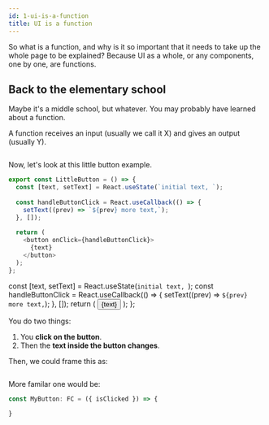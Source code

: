 ```yaml
---
id: 1-ui-is-a-function
title: UI is a function
---
```


So what is a function, and why is it so important that it needs to take up the whole page to be explained? Because UI as a whole, or any components, one by one, are functions.

## Back to the elementary school

Maybe it's a middle school, but whatever. You may probably have learned about a function.

A function receives an input (usually we call it X) and gives an output (usually Y).

<Math code='y=f(x)' />
<Linebreak />

Now, let's look at this little button example. 

```js
export const LittleButton = () => {
  const [text, setText] = React.useState(`initial text, `);
  
  const handleButtonClick = React.useCallback(() => {
    setText((prev) => `${prev} more text,`);
  }, []);
  
  return (
    <button onClick={handleButtonClick}>
      {text}
    </button>
  );
};
```

  const [text, setText] = React.useState(`initial text, `);
  const handleButtonClick = React.useCallback(() => {
    setText((prev) => `${prev} more text,`);
  }, []);
  return (
    <button onClick={handleButtonClick}>
      {text}
    </button>
  );
};

<Center>
<LittleButton />
</Center>
  

You do two things:
1. You **click on the button**.
2. Then the **text inside the button changes**.

Then, we could frame this as:

<Math code='UI = f(buttonText)' />

<Linebreak />

More familar one would be:

```ts
const MyButton: FC = ({ isClicked }) => {

}
```

